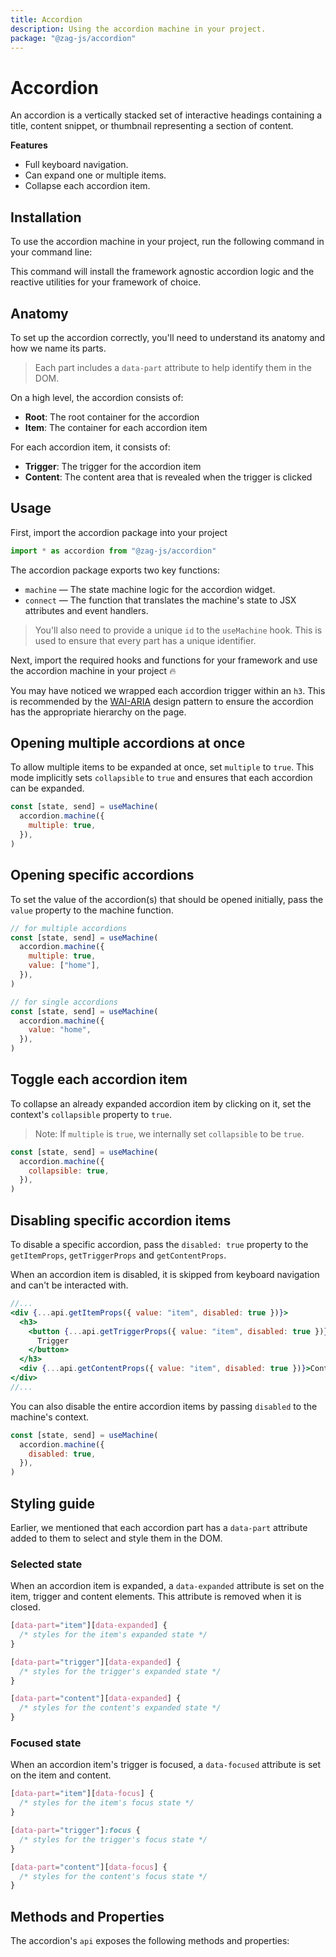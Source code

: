 ```yaml
---
title: Accordion
description: Using the accordion machine in your project.
package: "@zag-js/accordion"
---
```


# Accordion

An accordion is a vertically stacked set of interactive headings containing a
title, content snippet, or thumbnail representing a section of content.

<Resources pkg="@zag-js/accordion" />

<Showcase id="Accordion" />

**Features**

- Full keyboard navigation.
- Can expand one or multiple items.
- Collapse each accordion item.

## Installation

To use the accordion machine in your project, run the following command in your
command line:

<CodeSnippet id="accordion/installation.mdx" />

This command will install the framework agnostic accordion logic and the
reactive utilities for your framework of choice.

## Anatomy

To set up the accordion correctly, you'll need to understand its anatomy and how
we name its parts.

> Each part includes a `data-part` attribute to help identify them in the DOM.

<Anatomy id="accordion" />

On a high level, the accordion consists of:

- **Root**: The root container for the accordion
- **Item**: The container for each accordion item

For each accordion item, it consists of:

- **Trigger**: The trigger for the accordion item
- **Content**: The content area that is revealed when the trigger is clicked

## Usage

First, import the accordion package into your project

```jsx
import * as accordion from "@zag-js/accordion"
```

The accordion package exports two key functions:

- `machine` — The state machine logic for the accordion widget.
- `connect` — The function that translates the machine's state to JSX attributes
  and event handlers.

> You'll also need to provide a unique `id` to the `useMachine` hook. This is
> used to ensure that every part has a unique identifier.

Next, import the required hooks and functions for your framework and use the
accordion machine in your project 🔥

<CodeSnippet id="accordion/usage.mdx" />

You may have noticed we wrapped each accordion trigger within an `h3`. This is
recommended by the
[WAI-ARIA](https://www.w3.org/TR/wai-aria-practices-1.1/#wai-aria-roles-states-and-properties)
design pattern to ensure the accordion has the appropriate hierarchy on the
page.

## Opening multiple accordions at once

To allow multiple items to be expanded at once, set `multiple` to `true`. This
mode implicitly sets `collapsible` to `true` and ensures that each accordion can
be expanded.

```jsx {3}
const [state, send] = useMachine(
  accordion.machine({
    multiple: true,
  }),
)
```

## Opening specific accordions

To set the value of the accordion(s) that should be opened initially, pass the
`value` property to the machine function.

```jsx {4,5,12}
// for multiple accordions
const [state, send] = useMachine(
  accordion.machine({
    multiple: true,
    value: ["home"],
  }),
)

// for single accordions
const [state, send] = useMachine(
  accordion.machine({
    value: "home",
  }),
)
```

## Toggle each accordion item

To collapse an already expanded accordion item by clicking on it, set the
context's `collapsible` property to `true`.

> Note: If `multiple` is `true`, we internally set `collapsible` to be `true`.

```jsx {3}
const [state, send] = useMachine(
  accordion.machine({
    collapsible: true,
  }),
)
```

## Disabling specific accordion items

To disable a specific accordion, pass the `disabled: true` property to the
`getItemProps`, `getTriggerProps` and `getContentProps`.

When an accordion item is disabled, it is skipped from keyboard navigation and
can't be interacted with.

```jsx
//...
<div {...api.getItemProps({ value: "item", disabled: true })}>
  <h3>
    <button {...api.getTriggerProps({ value: "item", disabled: true })}>
      Trigger
    </button>
  </h3>
  <div {...api.getContentProps({ value: "item", disabled: true })}>Content</div>
</div>
//...
```

You can also disable the entire accordion items by passing `disabled` to the
machine's context.

```jsx {3}
const [state, send] = useMachine(
  accordion.machine({
    disabled: true,
  }),
)
```

## Styling guide

Earlier, we mentioned that each accordion part has a `data-part` attribute added
to them to select and style them in the DOM.

### Selected state

When an accordion item is expanded, a `data-expanded` attribute is set on the
item, trigger and content elements. This attribute is removed when it is closed.

```css
[data-part="item"][data-expanded] {
  /* styles for the item's expanded state */
}

[data-part="trigger"][data-expanded] {
  /* styles for the trigger's expanded state */
}

[data-part="content"][data-expanded] {
  /* styles for the content's expanded state */
}
```

### Focused state

When an accordion item's trigger is focused, a `data-focused` attribute is set
on the item and content.

```css
[data-part="item"][data-focus] {
  /* styles for the item's focus state */
}

[data-part="trigger"]:focus {
  /* styles for the trigger's focus state */
}

[data-part="content"][data-focus] {
  /* styles for the content's focus state */
}
```

## Methods and Properties

The accordion's `api` exposes the following methods and properties:

<ApiTable name="accordion" />
